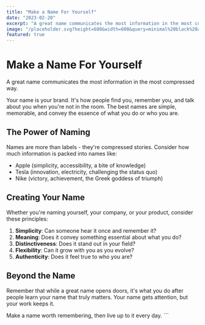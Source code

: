 ```yaml
---
title: "Make a Name For Yourself"
date: "2023-02-20"
excerpt: "A great name communicates the most information in the most compressed way."
image: "/placeholder.svg?height=600&width=600&query=minimal%20black%20and%20white%20building%20blocks%20concept"
featured: true
---
```


# Make a Name For Yourself

A great name communicates the most information in the most compressed way.

Your name is your brand. It's how people find you, remember you, and talk about you when you're not in the room. The best names are simple, memorable, and convey the essence of what you do or who you are.

## The Power of Naming

Names are more than labels - they're compressed stories. Consider how much information is packed into names like:

- Apple (simplicity, accessibility, a bite of knowledge)
- Tesla (innovation, electricity, challenging the status quo)
- Nike (victory, achievement, the Greek goddess of triumph)

## Creating Your Name

Whether you're naming yourself, your company, or your product, consider these principles:

1. **Simplicity**: Can someone hear it once and remember it?
2. **Meaning**: Does it convey something essential about what you do?
3. **Distinctiveness**: Does it stand out in your field?
4. **Flexibility**: Can it grow with you as you evolve?
5. **Authenticity**: Does it feel true to who you are?

## Beyond the Name

Remember that while a great name opens doors, it's what you do after people learn your name that truly matters. Your name gets attention, but your work keeps it.

Make a name worth remembering, then live up to it every day.
\`\`\`
